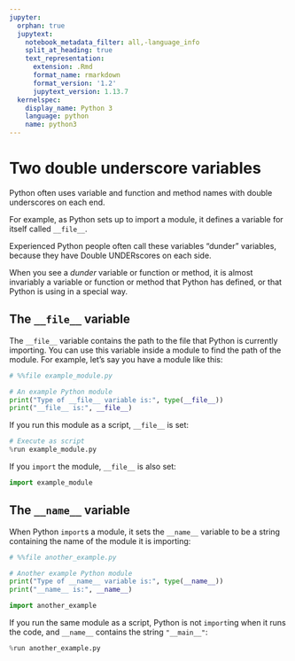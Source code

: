 ```yaml
---
jupyter:
  orphan: true
  jupytext:
    notebook_metadata_filter: all,-language_info
    split_at_heading: true
    text_representation:
      extension: .Rmd
      format_name: rmarkdown
      format_version: '1.2'
      jupytext_version: 1.13.7
  kernelspec:
    display_name: Python 3
    language: python
    name: python3
---
```


# Two double underscore variables

Python often uses variable and function and method names with double
underscores on each end.

For example, as Python sets up to import a module, it defines a variable for
itself called `__file__`.

Experienced Python people often call these variables "dunder" variables,
because they have Double UNDERscores on each side.

When you see a *dunder* variable or function or method, it is almost invariably
a variable or function or method that Python has defined, or that Python is
using in a special way.


## The `__file__` variable

The `__file__` variable contains the path to the file that Python is currently
importing.  You can use this variable inside a module to find the path of the
module.  For example, let's say you have a module like this:

```python
# %%file example_module.py

# An example Python module
print("Type of __file__ variable is:", type(__file__))
print("__file__ is:", __file__)
```

If you run this module as a script, `__file__` is set:

```python
# Execute as script
%run example_module.py
```

If you `import` the module, `__file__` is also set:

```python
import example_module
```

## The `__name__` variable

When Python `import`s a module, it sets the `__name__` variable to be a string
containing the name of the module it is importing:

```python
# %%file another_example.py

# Another example Python module
print("Type of __name__ variable is:", type(__name__))
print("__name__ is:", __name__)
```

```python
import another_example
```

If you run the same module as a script, Python is not `import`ing when it runs
the code, and `__name__` contains the string `"__main__"`:

```python
%run another_example.py
```
